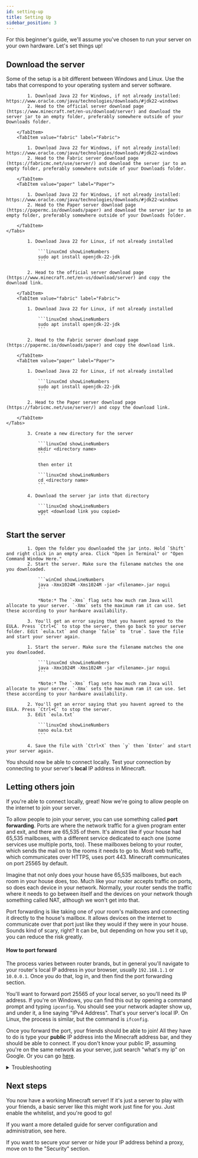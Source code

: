 ```yaml
---
id: setting-up
title: Setting Up
sidebar_position: 3
---
```



For this beginner's guide, we'll assume you've chosen to run your server on your own hardware. Let's set things up!

## Download the server

Some of the setup is a bit different between Windows and Linux. Use the tabs that correspond to your operating system and server software.


<Tabs groupId="operating-systems">
  <TabItem value="windows" label="Windows" default>
    <Tabs groupId="software">
        <TabItem value="vanilla" label="Vanilla" default>

            1. Download Java 22 for Windows, if not already installed: https://www.oracle.com/java/technologies/downloads/#jdk22-windows
            2. Head to the official server download page (https://www.minecraft.net/en-us/download/server) and download the server jar to an empty folder, preferably somewhere outside of your Downloads folder.

        </TabItem>
        <TabItem value="fabric" label="Fabric">

            1. Download Java 22 for Windows, if not already installed: https://www.oracle.com/java/technologies/downloads/#jdk22-windows
            2. Head to the Fabric server download page (https://fabricmc.net/use/server/) and download the server jar to an empty folder, preferably somewhere outside of your Downloads folder.

        </TabItem>
        <TabItem value="paper" label="Paper">

            1. Download Java 22 for Windows, if not already installed: https://www.oracle.com/java/technologies/downloads/#jdk22-windows
            2. Head to the Paper server download page (https://papermc.io/downloads/paper) and download the server jar to an empty folder, preferably somewhere outside of your Downloads folder.

        </TabItem>
    </Tabs>
  </TabItem>
  <TabItem value="linux" label="Debian/Ubuntu">
        <Tabs groupId="software">
        <TabItem value="vanilla" label="Vanilla" default>

            1. Download Java 22 for Linux, if not already installed 
            
                ```linuxCmd showLineNumbers
                sudo apt install openjdk-22-jdk
                ```

            2. Head to the official server download page (https://www.minecraft.net/en-us/download/server) and copy the download link.

        </TabItem>
        <TabItem value="fabric" label="Fabric">

            1. Download Java 22 for Linux, if not already installed 
            
                ```linuxCmd showLineNumbers
                sudo apt install openjdk-22-jdk
                ```

            2. Head to the Fabric server download page (https://papermc.io/downloads/paper) and copy the download link.

        </TabItem>
        <TabItem value="paper" label="Paper">

            1. Download Java 22 for Linux, if not already installed 
            
                ```linuxCmd showLineNumbers
                sudo apt install openjdk-22-jdk
                ```

            2. Head to the Paper server download page (https://fabricmc.net/use/server/) and copy the download link.
            
        </TabItem>
    </Tabs>

            3. Create a new directory for the server 
            
                ```linuxCmd showLineNumbers
                mkdir <directory name>
                ```
            
                then enter it
            
                ```linuxCmd showLineNumbers
                cd <directory name>
                ```

            4. Download the server jar into that directory 
            
                ```linuxCmd showLineNumbers
                wget <download link you copied>
                ```

  </TabItem>
</Tabs>

## Start the server

<Tabs groupId="operating-systems">
  <TabItem value="windows" label="Windows" default>

            1. Open the folder you downloaded the jar into. Hold `Shift` and right click in an empty area. Click "Open in Terminal" or "Open Command Window Here."
            2. Start the server. Make sure the filename matches the one you downloaded.
            
                ```winCmd showLineNumbers
                java -Xmx1024M -Xms1024M -jar <filename>.jar nogui
                ```

                *Note:* The `-Xms` flag sets how much ram Java will allocate to your server. `-Xmx` sets the maximum ram it can use. Set these according to your hardware availability.

            3. You'll get an error saying that you havent agreed to the EULA. Press `Ctrl+C` to stop the server, then go back to your server folder. Edit `eula.txt` and change `false` to `true`. Save the file and start your server again.

  </TabItem>
  <TabItem value="linux" label="Debian/Ubuntu">

            1. Start the server. Make sure the filename matches the one you downloaded.

                ```linuxCmd showLineNumbers
                java -Xmx1024M -Xms1024M -jar <filename>.jar nogui
                ```
                
                *Note:* The `-Xms` flag sets how much ram Java will allocate to your server. `-Xmx` sets the maximum ram it can use. Set these according to your hardware availability.

            2. You'll get an error saying that you havent agreed to the EULA. Press `Ctrl+C` to stop the server.
            3. Edit `eula.txt`

                ```linuxCmd showLineNumbers
                nano eula.txt
                ```

            4. Save the file with `Ctrl+X` then `y` then `Enter` and start your server again.

  </TabItem>
</Tabs>

You should now be able to connect locally. Test your connection by connecting to your server's **local** IP address in Minecraft.

## Letting others join

If you're able to connect locally, great! Now we're going to allow people on the internet to join your server.

To allow people to join your server, you can use something called **port forwarding**. Ports are where the network traffic for a given program enter and exit, and there are 65,535 of them. It's almost like if your house had 65,535 mailboxes, with a different service dedicated to each one (some services use multiple ports, too). These mailboxes belong to your router, which sends the mail on to the rooms it needs to go to. Most web traffic, which communicates over HTTPS, uses port 443. Minecraft communicates on port 25565 by default.

Imagine that not only does your house have 65,535 mailboxes, but each room in your house does, too. Much like your router accepts traffic on ports, so does each device in your network. Normally, your router sends the traffic where it needs to go between itself and the devices on your network though something called NAT, although we won't get into that.

Port forwarding is like taking one of your room's mailboxes and connecting it directly to the house's mailbox. It allows devices on the internet to communicate over that port just like they would if they were in your house. Sounds kind of scary, right? It can be, but depending on how you set it up, you can reduce the risk greatly.

#### How to port forward

The process varies between router brands, but in general you'll navigate to your router's local IP address in your browser, usually `192.168.1.1` or `10.0.0.1`. Once you do that, log in, and then find the port forwarding section.

You'll want to forward port 25565 of your local server, so you'll need its IP address. If you're on Windows, you can find this out by opening a command prompt and typing `ipconfig`. You should see your network adapter show up, and under it, a line saying "IPv4 Address". That's your server's local IP. On Linux, the process is similar, but the command is `ifconfig`.

Once you forward the port, your friends should be able to join! All they have to do is type your **public** IP address into the Minecraft address bar, and they should be able to connect. If you don't know your public IP, assuming you're on the same network as your server, just search "what's my ip" on Google. Or you can go [here](https://icanhazip.com/).

<details>
  <summary>Troubleshooting</summary>

    #### Can't connect to the server locally
    If you can't connect to your Minecraft server locally and you're on Windows, check the Windows firewall settings to make sure it's set to private. This will allow it to directly connect to other devices on your network. **Only do this if you're on a private network!**

    #### Others can't join, even after port forwarding
    1. Make sure you're using the correct local IP and port
    2. Make sure you're actually able to port forward

</details>

## Next steps

You now have a working Minecraft server! If it's just a server to play with your friends, a basic server like this might work just fine for you. Just enable the whitelist, and you're good to go!

If you want a more detailed guide for server configuration and administration, see here.

If you want to secure your server or hide your IP address behind a proxy, move on to the "Security" section.